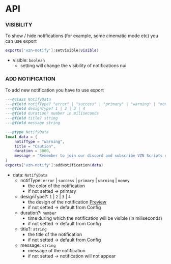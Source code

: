 # API

### VISIBILITY

To show / hide notifications (for example, some cinematic mode etc) you can use export

```lua
exports['vzn-notify']:setVisible(visible)
```

-   visible: `boolean`
    -   setting will change the visibility of notifications nui

### ADD NOTIFICATION

To add new notification you have to use export

```lua
---@class NotifyData
---@field notifType? "error" | "success" | "primary" | "warning" | "money"
---@field designType? 1 | 2 | 3 | 4
---@field duration? number in miliseconds
---@field title? string
---@field message string

---@type NotifyData
local data = {
    notifType = "warning",
    title = "Caution",
    duration = 3000,
    message = "Remember to join our discord and subscribe VZN Scripts on youtube",
}
exports['vzn-notify']:addNotification(data)
```

-   data: `NotifyData`
    -   notifType: `error` | `success` | `primary` | `warning` | `money`
        -   the color of the notification
        -   if not setted -> primary
    -   designType?: `1` | `2` | `3` | `4`
        -   the design of the notification [Preview](./designs.mdx)
        -   if not setted -> default from Config
    -   duration?: `number`
        -   time during which the notification will be visible (in miliseconds)
        -   if not setted -> default from Config
    -   title?: `string`
        -   the title of the notification
        -   if not setted -> default from Config
    -   message: `string`
        -   message of the notification
        -   if not setted -> notification will not appear
